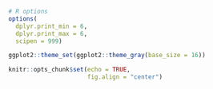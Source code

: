 ```r

# R options
options(
  dplyr.print_min = 6, 
  dplyr.print_max = 6,
  scipen = 999)

ggplot2::theme_set(ggplot2::theme_gray(base_size = 16))

knitr::opts_chunk$set(echo = TRUE, 
                      fig.align = "center")
```

